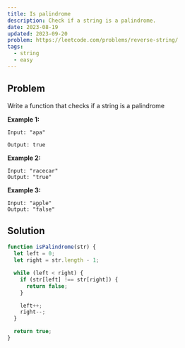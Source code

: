 ```yaml
---
title: Is palindrome
description: Check if a string is a palindrome.
date: 2023-08-19
updated: 2023-09-20
problem: https://leetcode.com/problems/reverse-string/
tags:
  - string
  - easy
---
```


## Problem

Write a function that checks if a string is a palindrome

**Example 1:**

```
Input: "apa"

Output: true
```

**Example 2:**

```
Input: "racecar"
Output: "true"
```

**Example 3:**

```
Input: "apple"
Output: "false"
```

## Solution

```javascript title="Using reverse" showLineNumbers
function isPalindrome(str) {
  let left = 0;
  let right = str.length - 1;

  while (left < right) {
    if (str[left] !== str[right]) {
      return false;
    }

    left++;
    right--;
  }

  return true;
}
```
